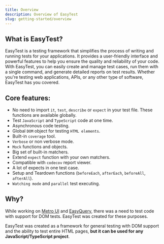 ```yaml
---
title: Overview
description: Overview of EasyTest
slug: getting-started/overview
---
```



<Leader content="EasyTest is a framework for general testing with DOM support and the ability to test entire HTML pages!" />

## What is EasyTest?

EasyTest is a testing framework that simplifies the process of writing and running tests for your applications. It provides a user-friendly interface and powerful features to help you ensure the quality and reliability of your code.
With EasyTest, you can easily create and manage test cases, run them with a single command, and generate detailed reports on test results. Whether you're testing web applications, APIs, or any other type of software, EasyTest has you covered.

## Core features:

- No need to import `it`, `test`, `describe` or `expect` in your test file. These functions are available globally.
- Test `JavaScript` and `TypeScript` code at one time.
- Asynchronous code testing.
- Global `DOM` object for testing `HTML elements`.
- Built-in `coverage` tool.
- `Verbose` or non verbose mode.
- `Mock` functions and objects.
- Big set of built-in matchers.
- Extend `expect` function with your own matchers.
- Compatible with `codecov` report viewer.
- A lot of expects in one test case.
- Setup and Teardown functions (`beforeEach`, `afterEach`, `beforeAll`, `afterAll`).
- `Watching mode` and `parallel` test executing.

## Why?
While working on [Metro UI](https://metroui.org.ua) and [EasyQuery](https://korzh.com), there was a need to test code with support for DOM tests. EasyTest was created for these purposes.

EasyTest was created as a framework for general testing with DOM support and the ability to test entire HTML pages, **but it can be used for any JavaScript/TypeScript project**.
